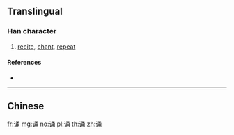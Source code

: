 {{character info/new}}
{{also|誦}}
==Translingual==

===Han character===
{{Han char|rn=149|rad=讠|as=07|sn=9|four=|canj=IVNIB}}

# [[recite]], [[chant]], [[repeat]]

====References====
* {{Han ref|kx=1188.181|hdz=63980.130|uh=8BF5|ud=35829}}

----

==Chinese==
{{zh-see|誦}}

[[fr:诵]]
[[mg:诵]]
[[no:诵]]
[[pl:诵]]
[[th:诵]]
[[zh:诵]]
